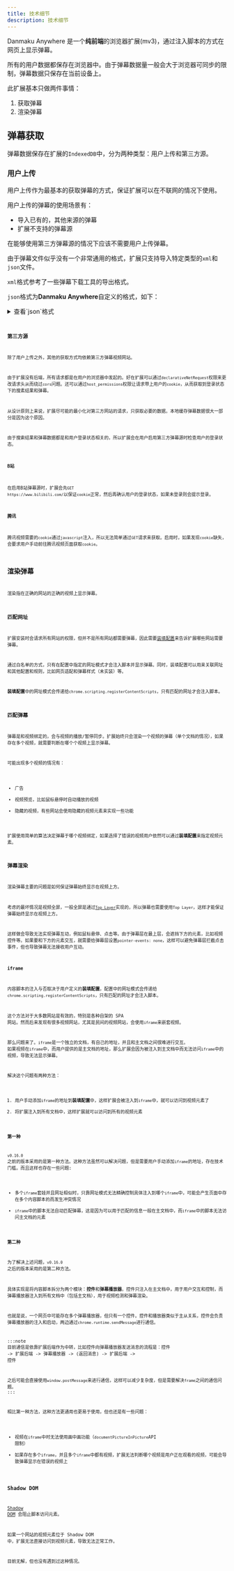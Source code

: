```yaml
---
title: 技术细节
description: 技术细节
---
```



Danmaku Anywhere 是一个**纯前端**的浏览器扩展(mv3)，通过注入脚本的方式在网页上显示弹幕。

所有的用户数据都保存在浏览器中。由于弹幕数据量一般会大于浏览器可同步的限制，弹幕数据只保存在当前设备上。

此扩展基本只做两件事情：

1. 获取弹幕
2. 渲染弹幕

## 弹幕获取

弹幕数据保存在扩展的`IndexedDB`中，分为两种类型：用户上传和第三方源。

### 用户上传

用户上传作为最基本的获取弹幕的方式，保证扩展可以在不联网的情况下使用。

用户上传的弹幕的使用场景有：

- 导入已有的，其他来源的弹幕
- 扩展不支持的弹幕源

在能够使用第三方弹幕源的情况下应该不需要用户上传弹幕。

由于弹幕文件似乎没有一个非常通用的格式，扩展只支持导入特定类型的`xml`和`json`文件。

`xml`格式参考了一些弹幕下载工具的导出格式。

`json`格式为**Danmaku Anywhere**自定义的格式，如下：

<details>
  <summary>查看`json`格式</summary>
  <Code code={jsonTypeRaw} lang="ts" title="JSON类型定义" />
  <Code code={jsonExampleRaw} lang="json" title="JSON示例" />
</details>

### 第三方源

除了用户上传之外，其他的获取方式均依赖第三方弹幕视频网站。

由于扩展没有后端，所有请求都是在用户的浏览器中发起的。好在扩展可以通过`declarativeNetRequest`权限来更改请求头从而绕过`cors`问题。还可以通过`host_permissions`权限让请求带上用户的`cookie`，从而获取到登录状态下的搜素结果和弹幕。

从设计原则上来说，扩展尽可能的最小化对第三方网站的请求，只获取必要的数据。本地缓存弹幕数据很大一部分是因为这个原因。

由于搜索结果和弹幕数据都是和用户登录状态相关的，所以扩展会在用户启用第三方弹幕源时检查用户的登录状态。

#### B站

在启用B站弹幕源时，扩展会先`GET` `https://www.bilibili.com/`以保证`cookie`正常，然后再确认用户的登录状态，如果未登录则会提示登录。

#### 腾讯

腾讯视频需要的`cookie`通过`javascript`注入，所以无法简单通过`GET`请求来获取。启用时，如果发现`cookie`缺失，会要求用户手动前往腾讯视频页面获取`cookie`。

## 渲染弹幕

渲染指在正确的网站的正确的视频上显示弹幕。

### 匹配网址

扩展安装时会请求所有网站的权限，但并不是所有网站都需要弹幕，因此需要[装填配置](/docs/mount-profile)来告诉扩展哪些网站需要弹幕。

通过白名单的方式，只有在配置中指定的网址模式才会注入脚本并显示弹幕。同时，装填配置可以用来关联网址和其他配置和规则，比如网页适配和弹幕样式（未实装）等。

**装填配置**中的网址模式会传递给`chrome.scripting.registerContentScripts`，只有匹配的网址才会注入脚本。

### 匹配弹幕

弹幕是和视频绑定的，会与视频的播放/暂停同步。扩展始终只会渲染一个视频的弹幕（单个文档的情况），如果存在多个视频，就需要判断在哪个个视频上显示弹幕。

可能出现多个视频的情况有：

- 广告
- 视频预览，比如鼠标悬停时自动播放的视频
- 隐藏的视频，有些网站会使用隐藏的视频元素来实现一些功能


扩展使用简单的算法决定弹幕于哪个视频绑定，如果选择了错误的视频用户依然可以通过**装填配置**来指定视频元素。

### 弹幕渲染

渲染弹幕主要的问题是如何保证弹幕始终显示在视频上方。

考虑的最坏情况是视频全屏，一般全屏是通过[`Top Layer`](https://developer.mozilla.org/en-US/docs/Glossary/Top_layer)实现的，所以弹幕也需要使用`Top Layer`，这样才能保证弹幕始终显示在视频上方。

这样做会导致无法实现弹幕互动，例如鼠标悬停、点击等。由于弹幕层在最上层，会遮挡下方的元素，比如视频控件等。如果要和下方的元素交互，就需要给弹幕层设置`pointer-events: none`，这样可以避免弹幕层拦截点击事件，但也导致弹幕无法接收用户互动。

### `iframe`

内容脚本的注入与否取决于用户定义的**装填配置**，配置中的网址模式会传递给`chrome.scripting.registerContentScripts`，只有匹配的网址才会注入脚本。

这个方法对于大多数网站是有效的，特别是各种自架的 SPA 网站。然而后来发现有很多视频网站，尤其是民间的视频网站，会使用`iframe`来嵌套视频。

那么问题来了。`iframe`是一个独立的文档，有自己的地址，并且和主文档之间很难进行交互。
如果视频在`iframe`中，而用户提供的是主文档的地址，那么扩展会因为被注入到主文档中而无法访问`iframe`中的视频，导致无法显示弹幕。

解决这个问题有两种方法：

1. 用户手动添加`iframe`的地址到**装填配置**中，这样扩展会被注入到`iframe`中，就可以访问到视频元素了
2. 将扩展注入到所有文档中，这样扩展就可以访问到所有的视频元素

**第一种**

`v0.16.0` 之前的版本采用的是第一种方法。这种方法虽然可以解决问题，但是需要用户手动添加`iframe`的地址，存在技术门槛。而且这样也存在一些问题:

- 多个`iframe`套娃并且网址相似时，只靠网址模式无法精确控制具体注入到哪个`iframe`中，可能会产生页面中存在多个内容脚本的而发生冲突情况
- `iframe`中的脚本无法自动匹配弹幕，这是因为可以用于匹配的信息一般在主文档中，而`iframe`中的脚本无法访问主文档的元素

**第二种**

为了解决上述问题，`v0.16.0` 之后的版本采用的是第二种方法。

具体实现是将内容脚本拆分为两个模块：**控件**和**弹幕播放器**。控件只注入在主文档中，用于用户交互和控制，而弹幕播放器注入到所有文档中（包括主文档），用于视频检测和弹幕渲染。

也就是说，一个网页中可能存在多个弹幕播放器，但只有一个控件。控件和播放器类似于主从关系，控件会负责弹幕播放器的注入和启动，两边通过`chrome.runtime.sendMessage`进行通信。

:::note
目前通信是依靠扩展后端作为中转，比如控件向弹幕播放器发送消息的流程是：控件 -> 扩展后端 -> 弹幕播放器 -> (返回消息) -> 扩展后端 -> 控件

之后可能会直接使用`window.postMessage`来进行通信，这样可以减少复杂度，但是需要解决`frame`之间的通信问题。
:::

相比第一种方法，这种方法更通用也更易于使用，但也还是有一些问题：

- 视频在`iframe`中时无法使用画中画功能（`documentPictureInPicture`API 限制）
- 如果存在多个`iframe`，并且多个`iframe`中都有视频，扩展无法判断哪个视频是用户正在观看的视频，可能会导致弹幕显示在错误的视频上

### Shadow DOM

[Shadow DOM](https://developer.mozilla.org/en-US/docs/Web/API/Web_components/Using_shadow_DOM) 会阻止脚本访问元素。

如果一个网站的视频元素位于 Shadow DOM 中，扩展无法直接访问到视频元素，导致无法正常工作。

目前无解，但也没有遇到过这种情况。

